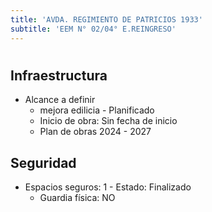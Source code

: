```yaml
---
title: 'AVDA. REGIMIENTO DE PATRICIOS 1933'
subtitle: 'EEM N° 02/04° E.REINGRESO'
---
```


#
## Infraestructura

* Alcance a definir 
    + mejora edilicia - Planificado 
    + Inicio de obra: Sin fecha de inicio 
    + Plan de obras 2024 - 2027 






## Seguridad

*  Espacios seguros: 1 - Estado: Finalizado 
    + Guardia física: NO




